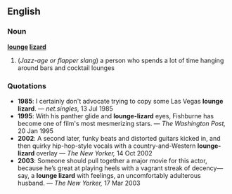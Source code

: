 ==English==
===Noun===
'''[[lounge]] [[lizard]]'''

#(''Jazz-age or flapper slang'') a person who spends a lot of time hanging around bars and cocktail lounges

===Quotations===
*'''1985''': I certainly don't advocate trying to copy some Las Vegas '''lounge lizard'''. &mdash; ''net.singles'', 13 Jul 1985
*'''1995''': With his panther glide and '''lounge-lizard''' eyes, Fishburne has become one of film's most mesmerizing stars. &mdash; ''The Washington Post,'' 20 Jan 1995
*'''2002''': A second later, funky beats and distorted guitars kicked in, and then quirky hip-hop-style vocals with a country-and-Western '''lounge-lizard''' overlay &mdash; ''The New Yorker,'' 14 Oct 2002
*'''2003''': Someone should pull together a major movie for this actor, because he’s great at playing heels with a vagrant streak of decency—say, a '''lounge lizard''' with feelings, an uncomfortably adulterous husband. &mdash; ''The New Yorker,'' 17 Mar 2003